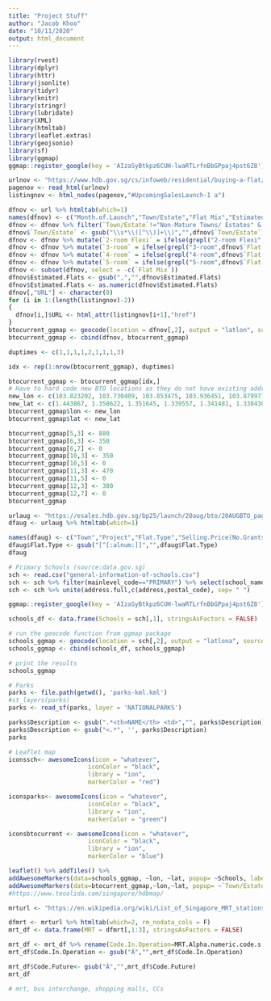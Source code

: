 ```yaml
---
title: "Project Stuff"
author: "Jacob Khoo"
date: "10/11/2020"
output: html_document
---
```


```r
library(rvest)
library(dplyr)
library(httr)
library(jsonlite)
library(tidyr)
library(knitr)
library(stringr)
library(lubridate)
library(XML)
library(htmltab)
library(leaflet.extras)
library(geojsonio)
library(sf)
library(ggmap)
ggmap::register_google(key = 'AIzaSyBtkpz6CUH-lwaRTLrfnBbGPpaj4pst6Z8')
```


```r
urlnov <- "https://www.hdb.gov.sg/cs/infoweb/residential/buying-a-flat/new/sales-launches/bto-sbf-open-booking"
pagenov <- read_html(urlnov)
listingnov <- html_nodes(pagenov,"#UpcomingSalesLaunch-1 a")

dfnov <- url %>% htmltab(which=1)
names(dfnov) <- c("Month.of.Launch","Town/Estate","Flat Mix","Estimated.Flats")
dfnov <- dfnov %>% filter(`Town/Estate`!="Non-Mature Towns/ Estates" & `Town/Estate`!="Mature Towns/ Estates")
dfnov$`Town/Estate` <- gsub("\\s*\\([^\\)]+\\)","",dfnov$`Town/Estate`)
dfnov <- dfnov %>% mutate(`2-room Flexi` = ifelse(grepl("2-room Flexi",dfnov$`Flat Mix`),1,0))
dfnov <- dfnov %>% mutate(`3-room` = ifelse(grepl("3-room",dfnov$`Flat Mix`),1,0))
dfnov <- dfnov %>% mutate(`4-room` = ifelse(grepl("4-room",dfnov$`Flat Mix`),1,0))
dfnov <- dfnov %>% mutate(`5-room` = ifelse(grepl("5-room",dfnov$`Flat Mix`),1,0))
dfnov <- subset(dfnov, select = -c(`Flat Mix`))
dfnov$Estimated.Flats <- gsub(",","",dfnov$Estimated.Flats)
dfnov$Estimated.Flats <- as.numeric(dfnov$Estimated.Flats)
dfnov[,"URL"] <- character(0)
for (i in 1:(length(listingnov)-2))
{
  dfnov[i,]$URL <- html_attr(listingnov[i+1],"href")
}
btocurrent_ggmap <- geocode(location = dfnov[,2], output = "latlon", source = "google")
btocurrent_ggmap <- cbind(dfnov, btocurrent_ggmap)

duptimes <- c(1,1,1,1,2,1,1,1,3)

idx <- rep(1:nrow(btocurrent_ggmap), duptimes)

btocurrent_ggmap <- btocurrent_ggmap[idx,]
# Have to hard code new BTO locations as they do not have existing address
new_lon <- c(103.823202, 103.730409, 103.853475, 103.936451, 103.879971, 103.875043, 103.741634, 103.734878, 103.857508, 103.874489, 103.877345, 103.877709)
new_lat <- c(1.443867, 1.358622, 1.351645, 1.339557, 1.341481, 1.338430, 1.360283, 1.362839, 1.317723, 1.336821, 1.340324, 1.343150)
btocurrent_ggmap$lon <- new_lon
btocurrent_ggmap$lat <- new_lat

btocurrent_ggmap[5,3] <- 880
btocurrent_ggmap[6,3] <- 350
btocurrent_ggmap[6,7] <- 0
btocurrent_ggmap[10,3] <- 350
btocurrent_ggmap[10,5] <- 0
btocurrent_ggmap[11,3] <- 470
btocurrent_ggmap[11,5] <- 0
btocurrent_ggmap[12,3] <- 380
btocurrent_ggmap[12,7] <- 0
btocurrent_ggmap
```

```r
urlaug <- "https://esales.hdb.gov.sg/bp25/launch/20aug/bto/20AUGBTO_page_2756/about0.html"
dfaug <- urlaug %>% htmltab(which=1)

names(dfaug) <- c("Town","Project","Flat.Type","Selling.Price(No.Grants)","Selling.Price(Grants)")
dfaug$Flat.Type <- gsub("[^[:alnum:]]","",dfaug$Flat.Type)
dfaug
```


```r
# Primary Schools (source:data.gov.sg)
sch <- read.csv("general-information-of-schools.csv")
sch <- sch %>% filter(mainlevel_code=="PRIMARY") %>% select(school_name,address,postal_code)
sch <- sch %>% unite(address.full,c(address,postal_code), sep= " ")

ggmap::register_google(key = 'AIzaSyBtkpz6CUH-lwaRTLrfnBbGPpaj4pst6Z8')

schools_df <- data.frame(Schools = sch[,1], stringsAsFactors = FALSE)

# run the geocode function from ggmap package
schools_ggmap <- geocode(location = sch[,2], output = "latlona", source = "google")
schools_ggmap <- cbind(schools_df, schools_ggmap)

# print the results
schools_ggmap

```

```r
# Parks
parks <- file.path(getwd(), 'parks-kml.kml')   
#st_layers(parks)
parks <- read_sf(parks, layer = 'NATIONALPARKS')

parks$Description <- gsub(".*<th>NAME</th> <td>","", parks$Description)
parks$Description <- gsub("<.*", '', parks$Description)
parks
```

```r
# Leaflet map
iconssch<- awesomeIcons(icon = "whatever",
                      iconColor = "black",
                      library = "ion",
                      markerColor = "red")

iconsparks<- awesomeIcons(icon = "whatever",
                      iconColor = "black",
                      library = "ion",
                      markerColor = "green")

iconsbtocurrent <- awesomeIcons(icon = "whatever",
                      iconColor = "black",
                      library = "ion",
                      markerColor = "blue")

leaflet() %>% addTiles() %>%
addAwesomeMarkers(data=schools_ggmap, ~lon, ~lat, popup= ~Schools, label = ~Schools, icon=iconssch, group="Schools")  %>% addAwesomeMarkers(data=parks, popup = ~Description, label = ~Description, icon=iconsparks, group="Parks") %>%
addAwesomeMarkers(data=btocurrent_ggmap,~lon,~lat, popup= ~`Town/Estate`, label = ~Month.of.Launch, icon=iconsbtocurrent, group="BTOcurrent") %>% addLayersControl(overlayGroups=c("Schools","Parks","BTOcurrent")) #%>% addCircleMarkers(parents house)
#https://www.teoalida.com/singapore/hdbmap/
```
```r
mrturl <- "https://en.wikipedia.org/wiki/List_of_Singapore_MRT_stations"

dfmrt <- mrturl %>% htmltab(which=2, rm_nodata_cols = F)
mrt_df <- data.frame(MRT = dfmrt[,1:3], stringsAsFactors = FALSE)

mrt_df <- mrt_df %>% rename(Code.In.Operation=MRT.Alpha.numeric.code.s.....In.operation, Code.Future=MRT.Alpha.numeric.code.s.....Future, MRT.Station=MRT.Station.name....English.â...Malay)
mrt_df$Code.In.Operation <- gsub("Â","",mrt_df$Code.In.Operation)

mrt_df$Code.Future<- gsub("Â","",mrt_df$Code.Future)
mrt_df

# mrt, bus interchange, shopping malls, CCs
```

